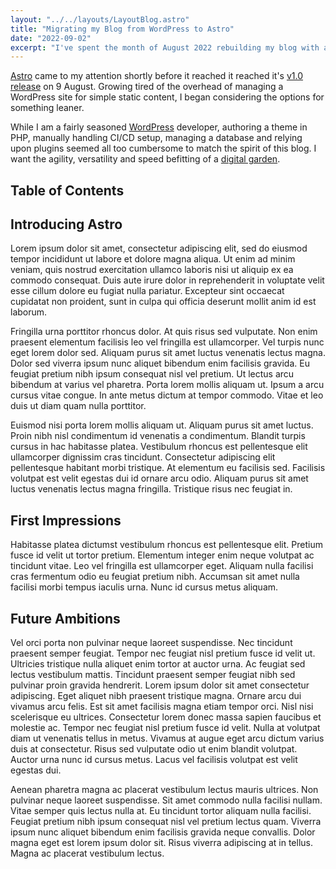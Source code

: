 ```yaml
---
layout: "../../layouts/LayoutBlog.astro"
title: "Migrating my Blog from WordPress to Astro"
date: "2022-09-02"
excerpt: "I've spent the month of August 2022 rebuilding my blog with a new JavaScript frontend framework called Astro."
---
```


[Astro](https://astro.build/) came to my attention shortly before it reached it reached it's [v1.0 release](https://astro.build/blog/astro-1/) on 9 August. Growing tired of the overhead of managing a WordPress site for simple static content, I began considering the options for something leaner.

While I am a fairly seasoned [WordPress](https://wordpress.org) developer, authoring a theme in PHP, manually handling CI/CD setup, managing a database and relying upon plugins seemed all too cumbersome to match the spirit of this blog. I want the agility, versatility and speed befitting of a [digital garden](https://maggieappleton.com/garden-history).

## Table of Contents

## Introducing Astro

Lorem ipsum dolor sit amet, consectetur adipiscing elit, sed do eiusmod tempor incididunt ut labore et dolore magna aliqua. Ut enim ad minim veniam, quis nostrud exercitation ullamco laboris nisi ut aliquip ex ea commodo consequat. Duis aute irure dolor in reprehenderit in voluptate velit esse cillum dolore eu fugiat nulla pariatur. Excepteur sint occaecat cupidatat non proident, sunt in culpa qui officia deserunt mollit anim id est laborum.

Fringilla urna porttitor rhoncus dolor. At quis risus sed vulputate. Non enim praesent elementum facilisis leo vel fringilla est ullamcorper. Vel turpis nunc eget lorem dolor sed. Aliquam purus sit amet luctus venenatis lectus magna. Dolor sed viverra ipsum nunc aliquet bibendum enim facilisis gravida. Eu feugiat pretium nibh ipsum consequat nisl vel pretium. Ut lectus arcu bibendum at varius vel pharetra. Porta lorem mollis aliquam ut. Ipsum a arcu cursus vitae congue. In ante metus dictum at tempor commodo. Vitae et leo duis ut diam quam nulla porttitor.

Euismod nisi porta lorem mollis aliquam ut. Aliquam purus sit amet luctus. Proin nibh nisl condimentum id venenatis a condimentum. Blandit turpis cursus in hac habitasse platea. Vestibulum rhoncus est pellentesque elit ullamcorper dignissim cras tincidunt. Consectetur adipiscing elit pellentesque habitant morbi tristique. At elementum eu facilisis sed. Facilisis volutpat est velit egestas dui id ornare arcu odio. Aliquam purus sit amet luctus venenatis lectus magna fringilla. Tristique risus nec feugiat in. 


## First Impressions

Habitasse platea dictumst vestibulum rhoncus est pellentesque elit. Pretium fusce id velit ut tortor pretium. Elementum integer enim neque volutpat ac tincidunt vitae. Leo vel fringilla est ullamcorper eget. Aliquam nulla facilisi cras fermentum odio eu feugiat pretium nibh. Accumsan sit amet nulla facilisi morbi tempus iaculis urna. Nunc id cursus metus aliquam.

## Future Ambitions

Vel orci porta non pulvinar neque laoreet suspendisse. Nec tincidunt praesent semper feugiat. Tempor nec feugiat nisl pretium fusce id velit ut. Ultricies tristique nulla aliquet enim tortor at auctor urna. Ac feugiat sed lectus vestibulum mattis. Tincidunt praesent semper feugiat nibh sed pulvinar proin gravida hendrerit. Lorem ipsum dolor sit amet consectetur adipiscing. Eget aliquet nibh praesent tristique magna. Ornare arcu dui vivamus arcu felis. Est sit amet facilisis magna etiam tempor orci. Nisl nisi scelerisque eu ultrices. Consectetur lorem donec massa sapien faucibus et molestie ac. Tempor nec feugiat nisl pretium fusce id velit. Nulla at volutpat diam ut venenatis tellus in metus. Vivamus at augue eget arcu dictum varius duis at consectetur. Risus sed vulputate odio ut enim blandit volutpat. Auctor urna nunc id cursus metus. Lacus vel facilisis volutpat est velit egestas dui.

Aenean pharetra magna ac placerat vestibulum lectus mauris ultrices. Non pulvinar neque laoreet suspendisse. Sit amet commodo nulla facilisi nullam. Vitae semper quis lectus nulla at. Eu tincidunt tortor aliquam nulla facilisi. Feugiat pretium nibh ipsum consequat nisl vel pretium lectus quam. Viverra ipsum nunc aliquet bibendum enim facilisis gravida neque convallis. Dolor magna eget est lorem ipsum dolor sit. Risus viverra adipiscing at in tellus. Magna ac placerat vestibulum lectus.